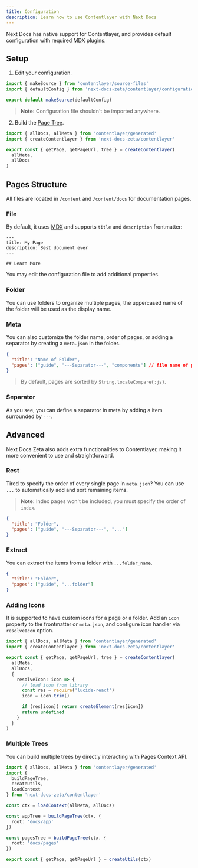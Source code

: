 ```yaml
---
title: Configuration
description: Learn how to use Contentlayer with Next Docs
---
```


Next Docs has native support for Contentlayer, and provides default
configuration with required MDX plugins.

## Setup

1. Edit your configuration.

```ts title="contentlayer.config.ts"
import { makeSource } from 'contentlayer/source-files'
import { defaultConfig } from 'next-docs-zeta/contentlayer/configuration'

export default makeSource(defaultConfig)
```

> **Note:** Configuration file shouldn't be imported anywhere.

2. Build the [Page Tree](/docs/headless/page-tree).

```ts
import { allDocs, allMeta } from 'contentlayer/generated'
import { createContentlayer } from 'next-docs-zeta/contentlayer'

export const { getPage, getPageUrl, tree } = createContentlayer(
  allMeta,
  allDocs
)
```

## Pages Structure

All files are located in `/content` and `/content/docs` for documentation pages.

### File

By default, it uses [MDX](https://mdxjs.com) and supports `title` and
`description` frontmatter:

```mdx
---
title: My Page
description: Best document ever
---

## Learn More
```

You may edit the configuration file to add additional properties.

### Folder

You can use folders to organize multiple pages, the uppercased name of the
folder will be used as the display name.

### Meta

You can also customize the folder name, order of pages, or adding a separator by
creating a `meta.json` in the folder.

```json
{
  "title": "Name of Folder",
  "pages": ["guide", "---Separator---", "components"] // file name of pages
}
```

> By default, pages are sorted by `String.localeCompare{:js}`.

### Separator

As you see, you can define a separator in meta by adding a item surrounded by
`---`.

## Advanced

Next Docs Zeta also adds extra functionalities to Contentlayer, making it more
convenient to use and straightforward.

### Rest

Tired to specify the order of every single page in `meta.json`? You can use
`...` to automatically add and sort remaining items.

> **Note:** Index pages won't be included, you must specify the order of
> `index`.

```json
{
  "title": "Folder",
  "pages": ["guide", "---Separator---", "..."]
}
```

### Extract

You can extract the items from a folder with `...folder_name`.

```json
{
  "title": "Folder",
  "pages": ["guide", "...folder"]
}
```

### Adding Icons

It is supported to have custom icons for a page or a folder. Add an `icon`
property to the frontmatter or `meta.json`, and configure icon handler via
`resolveIcon` option.

```ts
import { allDocs, allMeta } from 'contentlayer/generated'
import { createContentlayer } from 'next-docs-zeta/contentlayer'

export const { getPage, getPageUrl, tree } = createContentlayer(
  allMeta,
  allDocs,
  {
    resolveIcon: icon => {
      // load icon from library
      const res = require('lucide-react')
      icon = icon.trim()

      if (res[icon]) return createElement(res[icon])
      return undefined
    }
  }
)
```

### Multiple Trees

You can build multiple trees by directly interacting with Pages Context API.

```ts
import { allDocs, allMeta } from 'contentlayer/generated'
import {
  buildPageTree,
  createUtils,
  loadContext
} from 'next-docs-zeta/contentlayer'

const ctx = loadContext(allMeta, allDocs)

const appTree = buildPageTree(ctx, {
  root: 'docs/app'
})

const pagesTree = buildPageTree(ctx, {
  root: 'docs/pages'
})

export const { getPage, getPageUrl } = createUtils(ctx)
```
